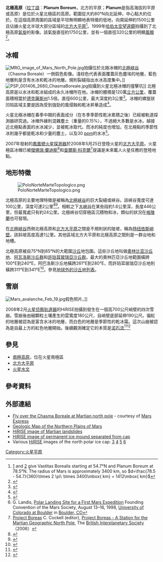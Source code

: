 {{MarsGeo-Plains
|name=北極高原<br>Planum Boreum
|image=[[File:Mars_NPArea-PIA00161.jpg|200px]]
|caption=[[海盜號|海盜號]]照片拼接成的北極高原和週邊區域
|location=
|latitude=88.0
|N_or_S=N
|longitude=15.0
|E_or_W=E
|area=
|discoverer
|naming=
}}
'''北極高原'''（[[拉丁語|拉丁語]]：'''Planum Boreum'''，北方的平原；'''Planum'''是指高海拔的平原或高原）是位於火星北極區的高原。範圍從大約80°N向北延伸，中心點大約位於{{Coord|88.0|15.0|globe:Mars}}。在這個高原周圍的區域是平坦無明顯地表特徵的低地，向南延伸約1500公里且佔據火星北半球大部分區域的[[北方大平原|北方大平原]]<ref>[http://planetarynames.wr.usgs.gov/jsp/FeatureNameDetail.jsp?feature=64923] {{Wayback|url=http://planetarynames.wr.usgs.gov/jsp/FeatureNameDetail.jsp?feature=64923 |date=20070310225509 }} and [http://planetarynames.wr.usgs.gov/jsp/FeatureNameDetail.jsp?feature=66502] {{Wayback|url=http://planetarynames.wr.usgs.gov/jsp/FeatureNameDetail.jsp?feature=66502 |date=20100628160626 }} give Vastitas Borealis starting at 54.7°N and Planum Boreum at 78.5°N. The radius of Mars is approximately 3400 km, so <math>d=\frac{78.5 - 54.7}{360}\times 2 \pi\ \times 3400\mbox{ km} = 1412\mbox{ km} </math></ref>。1999年[[哈伯太空望遠鏡|哈伯太空望遠鏡]]拍攝到了北極高原[[氣旋|氣旋]]的影像。該氣旋直徑約1750公里，並有一個直徑320公里的明顯[[風眼|風眼]]<ref>{{cite web|url=http://hubblesite.org/newscenter/archive/releases/1999/22/text/|title=Colossal Cyclone Swirls near Martian North Pole|accessdate=2006-11-01|archive-date=2012-02-12|archive-url=https://web.archive.org/web/20120212143121/http://hubblesite.org/newscenter/archive/releases/1999/22/text/|dead-url=no}}</ref>。

==冰帽==
[[File:MRO_image_of_Mars_North_Pole.jpg|left]]拍攝位於北極冰帽的[[北極峽谷|北極峽谷]]（Chasma Boreale）一側假色影像。淺棕色代表表面覆蓋灰色塵埃的地層，藍色地層則是含有水冰和乾冰的地層。規則裂縫指出水冰高度集中。]]
[[File:PSP_001406_2680_ChasmaBoreale.jpg|thumb]]拍攝到火星北極冰帽的撞擊坑]]
北極高原是以水冰和乾冰組成的永久冰帽所在地。冰帽的體積是120萬[[立方公里|立方公里]]，覆蓋面積相當於[[德克薩斯州|德克薩斯州]]1.5倍。直徑600公里，最大深度約3公里<ref>{{cite web |url=http://ltpwww.gsfc.nasa.gov/tharsis/agu_f98.html |title=Laser provides first 3-D View of Mars' North Pole |accessdate=2006-11-01 |archiveurl=https://web.archive.org/web/20061017122112/http://ltpwww.gsfc.nasa.gov/tharsis/agu_f98.html |archivedate=2006-10-17 |deadurl=yes }}</ref>。冰帽的螺旋狀凹陷區域主要是因為受到強勁的風侵蝕和乾冰昇華造成<ref>{{cite news|url=http://news.bbc.co.uk/2/hi/science/nature/2280991.stm|title=Martian 'wobbles' shift climate|accessdate=2006-11-01|publisher=[[BBC_News|BBC News]]|date=2002-09-25|archive-date=2006-06-14|archive-url=https://web.archive.org/web/20060614084935/http://news.bbc.co.uk/2/hi/science/nature/2280991.stm|dead-url=no}}</ref>。

火星北極冰帽在春季中期的表面成分（在冬季季節性乾冰累積之後）已經被軌道探測器研究過。冰帽外緣則混雜塵土（重量的0.15%），不過絕大多數是水冰。越接近北極點表面的水冰減少，並被乾冰取代。而冰的純度也增加。在北極點的季節性冰則幾乎都是乾冰和少量的塵土，以及30 [[百萬分率|ppm]]的水冰<ref>{{cite web|url=http://www-mars.lmd.jussieu.fr/granada2006/abstracts/Giuranna_Granada2006.pdf|title=Spatial variability and composition of the seasonal north polar cap on Mars|accessdate=2006-11-01|archive-date=2006-12-10|archive-url=https://web.archive.org/web/20061210100329/http://www-mars.lmd.jussieu.fr/granada2006/abstracts/Giuranna_Granada2006.pdf|dead-url=yes}}</ref>。

2007年發射的[[鳳凰號火星探測器|鳳凰號火星探測器]]於2008年5月25日登陸火星的[[北方大平原|北方大平原]]。火星極區冰帽已被[[傑佛瑞·蘭迪斯|傑佛瑞·蘭迪斯]]<ref>G. Landis, [http://www.sff.net/people/Geoffrey.Landis/pole.html Polar Landing Site for a First Mars Expedition] {{Wayback|url=http://www.sff.net/people/Geoffrey.Landis/pole.html |date=20080511191239 }} Founding Convention of the Mars Society, August 13–16, 1998, [[科羅拉多大學博爾德分校|University of Colorado at Boulder]] in [[博爾德_(科羅拉多州)|Boulder, CO]]</ref>和[[查爾斯·科克爾|查爾斯·科克爾]]<ref>[[Project_Boreas|Project Boreas]] C. Cockell (editor), [http://www.bis-spaceflight.com/sitesia.aspx/page/170/id/980/l/en-gbBoreas Project Boreas - A Station for the Martian Geographic North Pole]{{dead link|date=2017年11月 |bot=InternetArchiveBot |fix-attempted=yes }}, The [[英國星際學會|British Interplanetary Society]]（2006）</ref>提議是未來載人火星任務的登陸地點。
{{Clear}}

==地形特徵==
[[File:PoloNorteMarteTopologico.png|thumb]]

北極高原的主要地理特徵是被稱為[[北極峽谷|北極峽谷]]的巨大裂縫或峽谷。該峽谷寬度可達100公里，深度可達2公里<ref>{{cite web|url=http://www.esa.int/SPECIALS/Mars_Express/SEM8T86Y3EE_0.html|title=Fly over the Chasma Boreale at Martian north pole|publisher=[[European_Space_Agency|European Space Agency]]|accessdate=2006-11-01|archive-date=2006-10-08|archive-url=https://web.archive.org/web/20061008190217/http://www.esa.int/SPECIALS/Mars_Express/SEM8T86Y3EE_0.html|dead-url=no}}</ref><ref name=usgs>{{cite web|url=http://pubs.usgs.gov/sim/2005/2888/sim2888pamphlet.pdf|accessdate=2006-01-11|title=Geologic Map of the Northern Plains of Mars|publisher=[[美國地質調查局|United States Geological Survey]]|archive-date=2006-10-09|archive-url=https://web.archive.org/web/20061009032924/http://pubs.usgs.gov/sim/2005/2888/sim2888pamphlet.pdf|dead-url=no}}</ref>。相較之下[[科羅拉多大峽谷|大峽谷]]在某些段約1.6公里深，長度446公里，但最寬處只有約24公里。北極峽谷切穿極區沉積物和冰，類似的狀況在[[格陵蘭|格陵蘭]]也可發現。

在[[北極峽谷|北極峽谷]]西側北極高原和[[北方大平原|北方大平原]]之間是不規則狀的陡坡，稱為[[特纽依斯峭壁|特纽依斯峭壁]]。該斜坡高度高達1公里。其他區域北方大平原和北極高原之間則是一群台地和地槽。

北極高原被自75°N到85°N的大範圍[[沙丘|沙丘]]地包圍。這些沙丘地叫做[[奧林比亚沙丘地|奧林比亚沙丘地]]、[[阿瓦洛斯沙丘群|阿瓦洛斯沙丘群]]和[[极北沙丘群|許珀耳玻瑞亞沙丘群]]。最大的奧林匹亞沙丘地範圍橫跨100°E到240°E，阿巴洛斯沙丘地橫跨261°E到280°E，而許珀耳玻瑞亞沙丘地則橫跨311°E到341°E<ref>{{cite web|url=http://planetarynames.wr.usgs.gov/jsp/AdvanceSearch2.jsp?system=ALL&system=ALL&fname=undae&ft=ALL&diamgt=&diamlt=&nlat=&slat=&wlon=&elon=&lonDirection=null&adb=&ade=&as=ANY&cont=&ethn=&refN=&refT=&quad=&map=&QuickSearch=true&sort=AP|title=USGS Astro: Search Planetary Nomenclature|accessdate=2006-11-01|archive-date=2019-09-13|archive-url=https://web.archive.org/web/20190913110147/https://planetarynames.wr.usgs.gov/?system=ALL&system=ALL&fname=undae&ft=ALL&diamgt=&diamlt=&nlat=&slat=&wlon=&elon=&lonDirection=null&adb=&ade=&as=ANY&cont=&ethn=&refN=&refT=&quad=&map=&QuickSearch=true&sort=AP|dead-url=no}}</ref>。參見[[地球外的沙丘地列表|地球外的沙丘地列表]]。

==雪崩==
[[File:Mars_avalanche_Feb_19.jpg|thumb]]假色照片。]]

2008年2月[[火星侦察轨道器|火星侦察轨道器]]的HiRISE拍攝到發生在一個高700公尺峭壁的四次雪崩。雪崩後由細顆粒土壤產生的雲寬度180公尺，自峭壁底部延伸190公尺。偏紅的地層被認為是富含水冰的地層，而白色的地層是季節性的乾冰霜。這次山崩被認為是自最上方的紅色地層開始。後續觀測確定它的本質是[[泥石流|泥石流]]<ref>{{cite web|url=http://www.sciam.com/gallery_directory.cfm?photo_id=7B82B079-C057-F0CF-D15B555DBA34B1CF|publisher=[[科學美國人|Scientific American]]|date=2008-03-04|accessdate=2008-03-05|title=Avalanche on Mars|archive-date=2008-03-08|archive-url=https://web.archive.org/web/20080308183343/http://www.sciam.com/gallery_directory.cfm?photo_id=7B82B079-C057-F0CF-D15B555DBA34B1CF|dead-url=no}}</ref><ref>{{cite web|url=http://www.jpl.nasa.gov/news/news.cfm?release=2008-036|accessdate=2008-03-05|date=2008-03-03|title=NASA Spacecraft Photographs Avalanches on Mars|archive-date=2008-03-06|archive-url=https://web.archive.org/web/20080306060426/http://www.jpl.nasa.gov/news/news.cfm?release=2008-036|dead-url=yes}}</ref>
{{Clear}}

==參見==
*[[南極高原_(火星)|南極高原]]，位在火星南極區
*[[北方大平原|北方大平原]]
*[[火星水文|火星水文]]

==參考資料==
{{Reflist|2}}

==外部連結==
*[http://www.esa.int/SPECIALS/Mars_Express/SEM8T86Y3EE_0.html Fly over the Chasma Boreale at Martian north pole]{{Wayback|url=http://www.esa.int/SPECIALS/Mars_Express/SEM8T86Y3EE_0.html |date=20100906145634 }} - courtesy of [[火星快車號|Mars Express]]
*[http://pubs.usgs.gov/sim/2005/2888/ Geologic Map of the Northern Plains of Mars]{{Wayback|url=http://pubs.usgs.gov/sim/2005/2888/ |date=20110604174719 }}
*[http://hirise.lpl.arizona.edu/PSP_007338_2640 HiRISE image of Martian landslides]{{Wayback|url=http://hirise.lpl.arizona.edu/PSP_007338_2640 |date=20090818043852 }}
*[http://hiroc.lpl.arizona.edu/images/PSP/PSP_001370_2505/ HiRISE image of permanent ice mound separated from cap]{{Wayback|url=http://hiroc.lpl.arizona.edu/images/PSP/PSP_001370_2505/ |date=20110716182517 }}
*Various [[HiRISE|HiRISE]] images of the north polar ice cap: [http://hiroc.lpl.arizona.edu/images/PSP/PSP_001412_2650/]{{Wayback|url=http://hiroc.lpl.arizona.edu/images/PSP/PSP_001412_2650/ |date=20110716182551 }} [http://hiroc.lpl.arizona.edu/images/PSP/PSP_001334_2645/color.html]{{Wayback|url=http://hiroc.lpl.arizona.edu/images/PSP/PSP_001334_2645/color.html |date=20110716182405 }} [http://hiroc.lpl.arizona.edu/images/PSP/PSP_001513_2650/]{{Wayback|url=http://hiroc.lpl.arizona.edu/images/PSP/PSP_001513_2650/ |date=20110716182607 }} [http://hiroc.lpl.arizona.edu/images/PSP/PSP_001406_2680/]{{Wayback|url=http://hiroc.lpl.arizona.edu/images/PSP/PSP_001406_2680/ |date=20110716182625 }}

{{火星}}

[[Category:火星平原|Category:火星平原]]